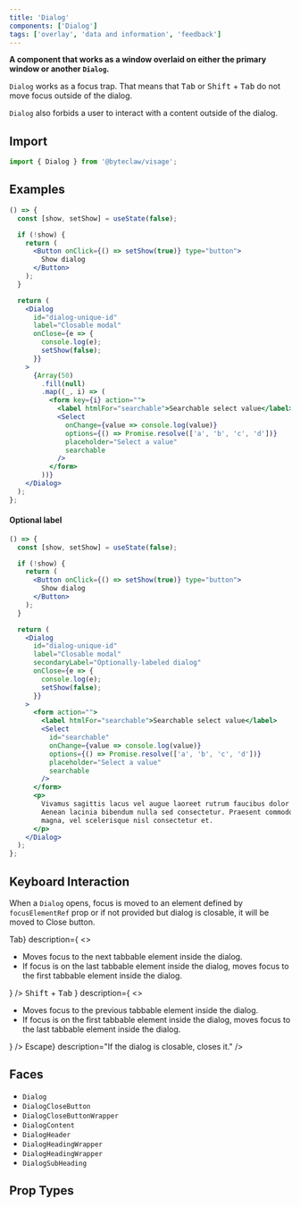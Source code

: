 ```yaml
---
title: 'Dialog'
components: ['Dialog']
tags: ['overlay', 'data and information', 'feedback']
---
```


**A component that works as a window overlaid on either the primary window or another `Dialog`.**

`Dialog` works as a focus trap. That means that <kbd>Tab</kbd> or <kbd>Shift</kbd> + <kbd>Tab</kbd> do not move focus outside of the dialog.

`Dialog` also forbids a user to interact with a content outside of the dialog.

## Import

```js transpile=false
import { Dialog } from '@byteclaw/visage';
```

## Examples

```jsx live=true
() => {
  const [show, setShow] = useState(false);

  if (!show) {
    return (
      <Button onClick={() => setShow(true)} type="button">
        Show dialog
      </Button>
    );
  }

  return (
    <Dialog
      id="dialog-unique-id"
      label="Closable modal"
      onClose={e => {
        console.log(e);
        setShow(false);
      }}
    >
      {Array(50)
        .fill(null)
        .map((_, i) => (
          <form key={i} action="">
            <label htmlFor="searchable">Searchable select value</label>
            <Select
              onChange={value => console.log(value)}
              options={() => Promise.resolve(['a', 'b', 'c', 'd'])}
              placeholder="Select a value"
              searchable
            />
          </form>
        ))}
    </Dialog>
  );
};
```

#### Optional label

```jsx live=true
() => {
  const [show, setShow] = useState(false);

  if (!show) {
    return (
      <Button onClick={() => setShow(true)} type="button">
        Show dialog
      </Button>
    );
  }

  return (
    <Dialog
      id="dialog-unique-id"
      label="Closable modal"
      secondaryLabel="Optionally-labeled dialog"
      onClose={e => {
        console.log(e);
        setShow(false);
      }}
    >
      <form action="">
        <label htmlFor="searchable">Searchable select value</label>
        <Select
          id="searchable"
          onChange={value => console.log(value)}
          options={() => Promise.resolve(['a', 'b', 'c', 'd'])}
          placeholder="Select a value"
          searchable
        />
      </form>
      <p>
        Vivamus sagittis lacus vel augue laoreet rutrum faucibus dolor auctor.
        Aenean lacinia bibendum nulla sed consectetur. Praesent commodo cursus
        magna, vel scelerisque nisl consectetur et.
      </p>
    </Dialog>
  );
};
```

## Keyboard Interaction

When a `Dialog` opens, focus is moved to an element defined by `focusElementRef` prop or if not provided but dialog is closable, it will be moved to Close button.

<DescriptionList>
  <DescriptionListItem
    term={<KeyboardKey>Tab</KeyboardKey>}
    description={
      <>
        <ul>
          <li>Moves focus to the next tabbable element inside the dialog.</li>
          <li>
            If focus is on the last tabbable element inside the dialog, moves
            focus to the first tabbable element inside the dialog.
          </li>
        </ul>
      </>
    }
  />
  <DescriptionListItem
    term={
      <Text styles={{ whiteSpace: 'nowrap' }}>
        <kbd>Shift</kbd> + <kbd>Tab</kbd>
      </Text>
    }
    description={
      <>
        <ul>
          <li>
            Moves focus to the previous tabbable element inside the dialog.
          </li>
          <li>
            If focus is on the first tabbable element inside the dialog, moves
            focus to the last tabbable element inside the dialog.
          </li>
        </ul>
      </>
    }
  />
  <DescriptionListItem
    term={<KeyboardKey>Escape</KeyboardKey>}
    description="If the dialog is closable, closes it."
  />
</DescriptionList>

## Faces

- `Dialog`
- `DialogCloseButton`
- `DialogCloseButtonWrapper`
- `DialogContent`
- `DialogHeader`
- `DialogHeadingWrapper`
- `DialogHeadingWrapper`
- `DialogSubHeading`

## Prop Types

<PropTypes component="Dialog" />

